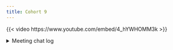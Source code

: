 ```yaml
---
title: Cohort 9
---
```


{{< video https://www.youtube.com/embed/4_hYWHOMM3k >}}

<details>

<summary>Meeting chat log</summary>
```
00:06:56	Jeffrey Stevens:	Which book?
00:07:03	Olivier Leroy:	SICP
00:07:21	Olivier Leroy:	https://en.wikipedia.org/wiki/Structure_and_Interpretation_of_Computer_Programs
00:10:27	Olivier Leroy:	Start
00:14:35	Olivier Leroy:	More if you came from python
00:24:13	Derek Sollberger:	possible example: US high school is grades 9:12, but a factor variable wants to also define grades 1:8 as well
00:26:21	Diana Garcia Cortes:	x <- factor(10:20)
> unclass(x)
 [1]  1  2  3  4  5  6  7  8  9 10 11
attr(,"levels")
 [1] "10" "11" "12" "13" "14" "15" "16" "17" "18" "19" "20"
00:26:52	Jo Hardin:	what do you get with max(unclass(x))
00:27:25	Olivier Leroy:	r$> max(unclass(x))
[1] 11
00:28:49	Olivier Leroy:	r$> unclass(10:12)
[1] 10 11 12
00:31:00	Jeffrey Stevens:	"The constructor is a developer function: it will be called in many places, by an experienced user. That means it’s OK to trade a little safety in return for performance, and you should avoid potentially time-consuming checks in the constructor."
00:33:53	Derek Sollberger:	# Simpsons reference
> as.roman(5) + as.roman(2)
[1] VII
00:48:27	Olivier Leroy:	r$> g <- function(x) {x <- 10; y<- 10 ;UseMethod("g")}

r$> g()
Error in UseMethod("g") :
  no applicable method for 'g' applied to an object of class "NULL"
00:48:50	Derek Sollberger:	Replying to "# Simpsons reference..."

> # group generics example
> 5 + as.roman(2)
[1] VII
00:51:34	Derek Sollberger:	Replying to "r$> g <- function(x)..."

> g <- function(x) {
+     x <- 10
+     y <- 10
+     UseMethod("g")
+ }
> sloop::s3_methods_generic("g")
# A tibble: 0 × 4
# ℹ️ 4 variables: generic <chr>, class <chr>,
#   visible <lgl>, source <chr>
> g.default <- function(x) c(x = x, y = y)
> sloop::s3_methods_generic("g")
# A tibble: 1 × 4
  generic class   visible source    
  <chr>   <chr>   <lgl>   <chr>     
1 g       default TRUE    .GlobalEnv
00:51:53	Olivier Leroy:	Reacted to "> g <- function(x) {..." with 👍
00:52:05	Diana Garcia Cortes:	Reacted to "> g <- function(x) {..." with 👍
01:06:12	Diana Garcia Cortes:	I guess we can say that polymorphism is implemented in R relying on methods correctly named and an mistery UseMethod() function
01:06:45	Olivier Leroy:	end
```
</details>
